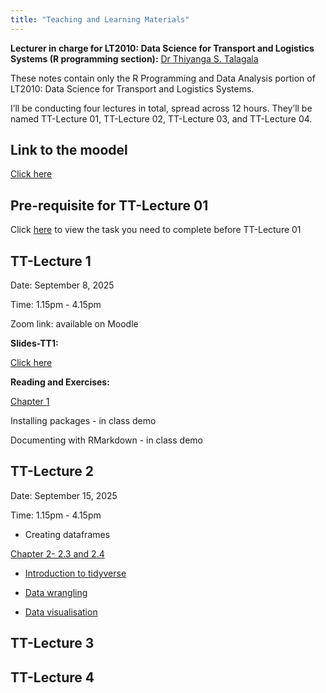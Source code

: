 ```yaml
---
title: "Teaching and Learning Materials"
---
```


**Lecturer in charge for LT2010: Data Science for Transport and Logistics Systems (R programming section):** [Dr Thiyanga S. Talagala](https://thiyanga.netlify.app/)

These notes contain only the R Programming and Data Analysis portion of LT2010: Data Science for Transport and Logistics Systems.

I’ll be conducting four lectures in total, spread across 12 hours. They’ll be named TT-Lecture 01, TT-Lecture 02, TT-Lecture 03, and TT-Lecture 04.

## Link to the moodel

[Click here](https://online.uom.lk/login/index.php)

## Pre-requisite for TT-Lecture 01

Click [here](/week0/index.html) to view the task you need to complete before TT-Lecture 01

## TT-Lecture 1

Date: September 8, 2025

Time: 1.15pm - 4.15pm

Zoom link: available on Moodle

**Slides-TT1:**

[Click here](/week1/index.html)

**Reading and Exercises:**

[Chapter 1](https://thiyangt.github.io/rbook/intro.html)



Installing packages - in class demo

Documenting with RMarkdown - in class demo

## TT-Lecture 2

Date: September 15, 2025

Time: 1.15pm - 4.15pm


- Creating dataframes 

[Chapter 2- 2.3 and 2.4](https://thiyangt.github.io/rbook/chap2.html)

- [Introduction to tidyverse](https://thiyangt.github.io/rbook/chap7.html)

- [Data wrangling](https://thiyangt.github.io/rbook/chap8.html)

- [Data visualisation](https://thiyangt.github.io/rbook/chap9.html)

## TT-Lecture 3

## TT-Lecture 4
